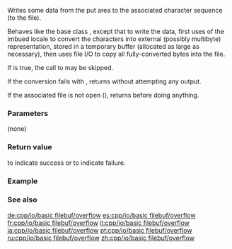 {{cpp/io/basic_filebuf/title | overflow }}
{{cpp/io/basic_filebuf/navbar}}
{{ddcl |1=
protected:
virtual int_type overflow ( int_type c = Traits::eof() );
}}

Writes some data from the put area to the associated character sequence (to the file).

Behaves like the base class {{lc|std::basic_streambuf::overflow}}, except that to write the data, first uses {{lc|std::codecvt::out}} of the imbued locale to convert the characters into external (possibly multibyte) representation, stored in a temporary buffer (allocated as large as necessary), then uses file I/O to copy all fully-converted bytes into the file.

If {{lc|std::codecvt::always_noconv}} is true, the call to {{lc|std::codecvt::out}} may be skipped.

If the conversion fails with {{lc|std::codecvt_base::error}}, returns {{c|Traits::eof()}} without attempting any output.

If the associated file is not open ({{c|1=is_open() == false}}), returns {{c|Traits::eof()}} before doing anything.

===Parameters===
(none)

===Return value===
{{c|Traits::not_eof(c)}} to indicate success or {{c|Traits::eof()}} to indicate failure.

===Example===
{{example
 |
 | code=
 | output=
}}

===See also===
{{dsc begin}}
{{dsc inc | cpp/io/basic_streambuf/dsc overflow}}
{{dsc inc | cpp/io/basic_filebuf/dsc underflow}}
{{dsc end}}

[[de:cpp/io/basic filebuf/overflow]]
[[es:cpp/io/basic filebuf/overflow]]
[[fr:cpp/io/basic filebuf/overflow]]
[[it:cpp/io/basic filebuf/overflow]]
[[ja:cpp/io/basic filebuf/overflow]]
[[pt:cpp/io/basic filebuf/overflow]]
[[ru:cpp/io/basic filebuf/overflow]]
[[zh:cpp/io/basic filebuf/overflow]]